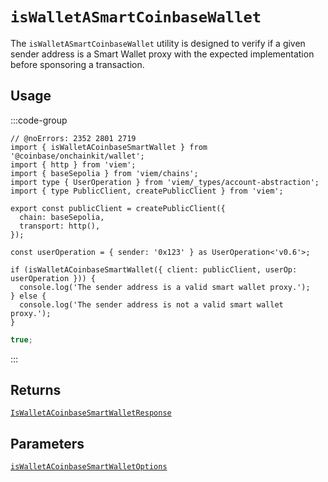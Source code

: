 # `isWalletASmartCoinbaseWallet`

The `isWalletASmartCoinbaseWallet` utility is designed to verify if a given sender address is a Smart Wallet proxy with the expected implementation before sponsoring a transaction.

## Usage

:::code-group

```tsx twoslash [code]
// @noErrors: 2352 2801 2719
import { isWalletACoinbaseSmartWallet } from '@coinbase/onchainkit/wallet';
import { http } from 'viem';
import { baseSepolia } from 'viem/chains';
import type { UserOperation } from 'viem/_types/account-abstraction';
import { type PublicClient, createPublicClient } from 'viem';

export const publicClient = createPublicClient({
  chain: baseSepolia,
  transport: http(),
});

const userOperation = { sender: '0x123' } as UserOperation<'v0.6'>;

if (isWalletACoinbaseSmartWallet({ client: publicClient, userOp: userOperation })) {
  console.log('The sender address is a valid smart wallet proxy.');
} else {
  console.log('The sender address is not a valid smart wallet proxy.');
}
```

```ts [return value]
true;
```

:::

## Returns

[`IsWalletACoinbaseSmartWalletResponse`](/wallet/types#iswalletacoinbasesmartwalletresponse)

## Parameters

[`isWalletACoinbaseSmartWalletOptions`](/wallet/types#iswalletacoinbasesmartwalletoptions)
